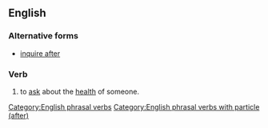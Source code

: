==English==

===Alternative forms===
* [[inquire after]]

===Verb===
{{head|en|verb|head=[[enquire]] [[after]]}}

# {{lb|en|transitive|British}} to [[ask]] about the [[health]] of someone.

[[Category:English phrasal verbs]]
[[Category:English phrasal verbs with particle (after)]]